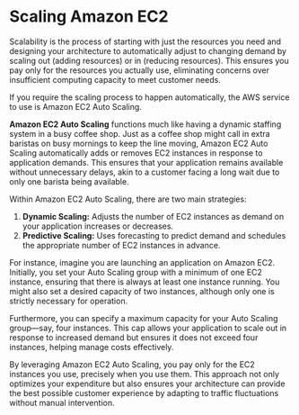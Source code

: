 # **Scaling Amazon EC2**

Scalability is the process of starting with just the resources you need and designing your architecture to automatically adjust to changing demand by scaling out (adding resources) or in (reducing resources). This ensures you pay only for the resources you actually use, eliminating concerns over insufficient computing capacity to meet customer needs.

If you require the scaling process to happen automatically, the AWS service to use is Amazon EC2 Auto Scaling.

**Amazon EC2 Auto Scaling** functions much like having a dynamic staffing system in a busy coffee shop. Just as a coffee shop might call in extra baristas on busy mornings to keep the line moving, Amazon EC2 Auto Scaling automatically adds or removes EC2 instances in response to application demands. This ensures that your application remains available without unnecessary delays, akin to a customer facing a long wait due to only one barista being available.

Within Amazon EC2 Auto Scaling, there are two main strategies:

1. **Dynamic Scaling:** Adjusts the number of EC2 instances as demand on your application increases or decreases.
2. **Predictive Scaling:** Uses forecasting to predict demand and schedules the appropriate number of EC2 instances in advance.

For instance, imagine you are launching an application on Amazon EC2. Initially, you set your Auto Scaling group with a minimum of one EC2 instance, ensuring that there is always at least one instance running. You might also set a desired capacity of two instances, although only one is strictly necessary for operation.

Furthermore, you can specify a maximum capacity for your Auto Scaling group—say, four instances. This cap allows your application to scale out in response to increased demand but ensures it does not exceed four instances, helping manage costs effectively.

By leveraging Amazon EC2 Auto Scaling, you pay only for the EC2 instances you use, precisely when you use them. This approach not only optimizes your expenditure but also ensures your architecture can provide the best possible customer experience by adapting to traffic fluctuations without manual intervention.